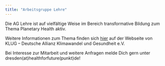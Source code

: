 ```yaml
---
title: "Arbeitsgruppe Lehre"
---
```


Die AG Lehre ist auf vielfältige Weise im Bereich transformative Bildung zum Thema Planetary Health aktiv.

Weitere Informationen zum Thema finden sich [hier](https://www.klimawandel-gesundheit.de/handlungsfelder-und-projekte/transformative-bildung/) auf der Webseite von KLUG – Deutsche Allianz Klimawandel und Gesundheit e.V.

Bei Interesse zur Mitarbeit und weitere Anfragen melde Dich gern unter dresden(at)healthforfuture(punkt)de!
